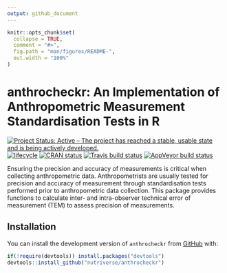 ```yaml
---
output: github_document
---
```


<!-- README.md is generated from README.Rmd. Please edit that file -->

```r
knitr::opts_chunk$set(
  collapse = TRUE,
  comment = "#>",
  fig.path = "man/figures/README-",
  out.width = "100%"
)
```
# anthrocheckr: An Implementation of Anthropometric Measurement Standardisation Tests in R

[![Project Status: Active – The project has reached a stable, usable state and is being actively developed.](https://www.repostatus.org/badges/latest/active.svg)](https://www.repostatus.org/#active)
[![lifecycle](https://img.shields.io/badge/lifecycle-maturing-blue.svg)](https://www.tidyverse.org/lifecycle/#maturing)
[![CRAN status](https://www.r-pkg.org/badges/version/anthrocheckr)](https://cran.r-project.org/package=anthrocheckr)
[![Travis build status](https://travis-ci.org/nutriverse/anthrocheckr.svg?branch=master)](https://travis-ci.org/nutriverse/anthrocheckr)
[![AppVeyor build status](https://ci.appveyor.com/api/projects/status/github/nutriverse/anthrocheckr?branch=master&svg=true)](https://ci.appveyor.com/project/nutriverse/anthrocheckr)

Ensuring the precision and accuracy of measurements is critical when collecting anthropometric data. Anthropometrists are usually tested for precision and accuracy of measurement through standardisation tests performed prior to anthropometric data collection. This package provides functions to calculate inter- and intra-observer technical error of measurement (TEM) to assess precision of measurements.

## Installation

You can install the development version of `anthrocheckr` from [GitHub](https://github.com/nutriverse/anthrocheckr) with:

```r
if(!require(devtools)) install.packages("devtools")
devtools::install_github("nutriverse/anthrocheckr")
```


